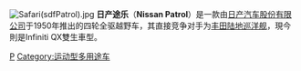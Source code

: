 {{Unreferenced |time=2011-10-25T02:54:57+00:00 }}
{{Expand |time=2011-10-25T02:54:57+00:00 }}
[[File:Safari(sdfPatrol).jpg|thumb]]
'''日产途乐'''（'''Nissan Patrol'''）是一款由[[日产汽车股份有限公司|日产汽车股份有限公司]]于1950年推出的四轮全驱越野车，其直接竞争对手为[[丰田陆地巡洋舰|丰田陆地巡洋舰]]，現今則是Infiniti QX雙生車型。

{{car-stub}}

[[Category:日產車款|P]]
[[Category:运动型多用途车|Category:运动型多用途车]]